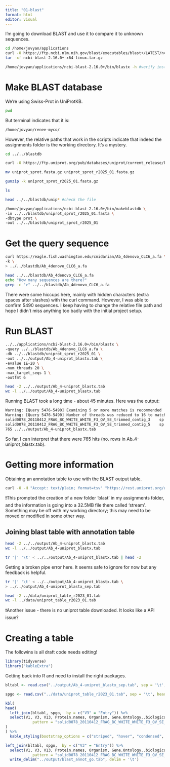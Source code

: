 ```yaml
---
title: "01-blast"
format: html
editor: visual
---
```


I'm going to download BLAST and use it to compare it to unknown sequences.

```bash
cd /home/jovyan/applications
curl -O https://ftp.ncbi.nlm.nih.gov/blast/executables/blast+/LATEST/ncbi-blast-2.16.0+-x64-linux.tar.gz
tar -xf ncbi-blast-2.16.0+-x64-linux.tar.gz
```

```bash
/home/jovyan/applications/ncbi-blast-2.16.0+/bin/blastx -h #verify installation
```

# Make BLAST database

We're using Swiss-Prot in UniProtKB.

```bash
pwd
```

But terminal indicates that it is:

```bash
/home/jovyan/renee-myco/
```

However, the relative paths that work in the scripts indicate that indeed the assignments folder is the working directory. It's a mystery.

```bash
cd ../../blastdb

curl -O https://ftp.uniprot.org/pub/databases/uniprot/current_release/knowledgebase/complete/uniprot_sprot.fasta.gz

mv uniprot_sprot.fasta.gz uniprot_sprot_r2025_01.fasta.gz

gunzip -k uniprot_sprot_r2025_01.fasta.gz

ls 
```

```bash
head ../../blastdb/unip* #check the file
```

```bash
/home/jovyan/applications/ncbi-blast-2.16.0+/bin/makeblastdb \
-in ../../blastdb/uniprot_sprot_r2025_01.fasta \
-dbtype prot \
-out ../../blastdb/uniprot_sprot_r2025_01
```

# Get the query sequence

```bash
curl https://eagle.fish.washington.edu/cnidarian/Ab_4denovo_CLC6_a.fa \
-k \
> ../../blastdb/Ab_4denovo_CLC6_a.fa 

head ../../blastdb/Ab_4denovo_CLC6_a.fa
echo "How many sequences are there?"
grep -c ">" ../../blastdb/Ab_4denovo_CLC6_a.fa
```

There were some hiccups here, mainly with hidden characters (extra spaces after slashes) with the curl command. However, I was able to confirm 5490 sequences. I keep having to change the relative file path and hope I didn't miss anything too badly with the initial project setup.

# Run BLAST

```bash
../../applications/ncbi-blast-2.16.0+/bin/blastx \
-query ../../blastdb/Ab_4denovo_CLC6_a.fa \
-db ../../blastdb/uniprot_sprot_r2025_01 \
-out ../../output/Ab_4-uniprot_blastx.tab \
-evalue 1E-20 \
-num_threads 20 \
-max_target_seqs 1 \
-outfmt 6

head -2 ../../output/Ab_4-uniprot_blastx.tab
wc -l ../../output/Ab_4-uniprot_blastx.tab

```

Running BLAST took a long time - about 45 minutes. Here was the output:

```bash
Warning: [Query 5476-5490] Examining 5 or more matches is recommended
Warning: [Query 5476-5490] Number of threads was reduced to 16 to match the number of available CPUs
solid0078_20110412_FRAG_BC_WHITE_WHITE_F3_QV_SE_trimmed_contig_3	sp|O42248|GBLP_DANRE	82.456	171	30	0	1	513	35	205	2.83e-103	301
solid0078_20110412_FRAG_BC_WHITE_WHITE_F3_QV_SE_trimmed_contig_5	sp|Q08013|SSRG_RAT	75.385	65	16	0	3	197	121	185	1.41e-28	104
765 ../../output/Ab_4-uniprot_blastx.tab
```

So far, I can interpret that there were 765 hits (no. rows in Ab_4-uniprot_blastx.tab).

# Getting more information

Obtaining an annotation table to use with the BLAST output table.

```bash
curl -O -H "Accept: text/plain; format=tsv" "https://rest.uniprot.org/uniprotkb/stream?compressed=true&fields=accession%2Creviewed%2Cid%2Cprotein_name%2Cgene_names%2Corganism_name%2Clength%2Cgo_f%2Cgo%2Cgo_p%2Cgo_c%2Cgo_id%2Ccc_interaction%2Cec%2Cxref_reactome%2Cxref_unipathway%2Cxref_interpro&format=tsv&query=%28%2A%29%20AND%20%28reviewed%3Atrue%29"
```

❗️This prompted the creation of a new folder 'blast' in my assignments folder, and the information is going into a 32.5MB file there called 'stream'. Something may be off with my working directory; this may need to be moved or modified in some other way.

## Joining blast table with annotation table

```bash
head -2 ../../output/Ab_4-uniprot_blastx.tab
wc -l ../../output/Ab_4-uniprot_blastx.tab
```

```bash
tr '|' '\t' < ../../output/Ab_4-uniprot_blastx.tab | head -2
```

Getting a broken pipe error here. It seems safe to ignore for now but any feedback is helpful.

```bash
tr '|' '\t' < ../../output/Ab_4-uniprot_blastx.tab \
> ../../output/Ab_4-uniprot_blastx_sep.tab
```

```bash
head -2 ../data/uniprot_table_r2023_01.tab
wc -l ../data/uniprot_table_r2023_01.tab
```

❗️Another issue - there is no uniprot table downloaded. It looks like a API issue?

# Creating a table
The followins is all draft code needs editing!

```r
library(tidyverse)
library("kableExtra")
```

Getting back into R and need to install the right packages.

```r
bltabl <- read.csv("../output/Ab_4-uniprot_blastx_sep.tab", sep = '\t', header = FALSE)
```

```r
spgo <- read.csv("../data/uniprot_table_r2023_01.tab", sep = '\t', header = TRUE)
```

```r
kbl(
head(
  left_join(bltabl, spgo,  by = c("V3" = "Entry")) %>%
  select(V1, V3, V13, Protein.names, Organism, Gene.Ontology..biological.process., Gene.Ontology.IDs) %>% mutate(V1 = str_replace_all(V1, 
            pattern = "solid0078_20110412_FRAG_BC_WHITE_WHITE_F3_QV_SE_trimmed", replacement = "Ab"))
)
) %>%
  kable_styling(bootstrap_options = c("striped", "hover", "condensed", "responsive"))

left_join(bltabl, spgo,  by = c("V3" = "Entry")) %>%
  select(V1, V3, V13, Protein.names, Organism, Gene.Ontology..biological.process., Gene.Ontology.IDs) %>% mutate(V1 = str_replace_all(V1, 
            pattern = "solid0078_20110412_FRAG_BC_WHITE_WHITE_F3_QV_SE_trimmed", replacement = "Ab")) %>%
  write_delim("../output/blast_annot_go.tab", delim = '\t')
```
